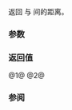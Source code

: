 {{title|operator-{{small|(std::move_iterator&lt;Iter&gt;, std::move_sentinel)}}}}
{{cpp/iterator/move_iterator/navbar}}
{{dcl begin}}
{{dcl|num=1|since=c++20|1=
template&lt; std::sized_sentinel_for&lt;Iter&gt; S &gt;
friend constexpr std::iter_difference_t&lt;Iter&gt;
    operator-( const std::move_sentinel&lt;S&gt;&amp; s, const move_iterator&amp; i );
}}
{{dcl|num=2|since=c++20|1=
template&lt; std::sized_sentinel_for&lt;Iter&gt; S &gt;
friend constexpr std::iter_difference_t&lt;Iter&gt;
    operator-( const move_iterator&amp; i, const std::move_sentinel&lt;S&gt;&amp; s );
}}
{{dcl end}}

返回 {{tt|move_iterator}} 与 {{tt|move_sentinel}} 间的距离。

{{cpp/hidden friend|{{c/core|std::move_iterator&lt;Iter&gt;}}|tmpl=yes|plural=yes}}

===参数===
{{par begin}}
{{par|i|{{c|std::move_iterator&lt;Iter&gt;}}}}
{{par|s|{{c|std::move_sentinel&amp;lt;S&gt;}}，其中 {{tt|S}} 实现 {{tt|std::sized_sentinel_for&lt;Iter&gt;}}}}
{{par end}}

===返回值===
@1@ {{c|s.base() - i.base()}}
@2@ {{c|i.base() - s.base()}}

===参阅===
{{dsc begin}}
{{dsc inc|cpp/iterator/adaptor/dsc operator-|move_iterator}}
{{dsc end}}

{{langlinks|en|ja|ru}}